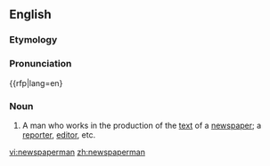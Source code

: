 ==English==

===Etymology===
{{suffix|newspaper|man}}

===Pronunciation===
{{rfp|lang=en}
{{rfap|lang=en}}

===Noun===
{{en-noun|pl=newspapermen}}

# A man who works in the production of the [[text]] of a [[newspaper]]; a [[reporter]], [[editor]], etc.

[[vi:newspaperman]]
[[zh:newspaperman]]